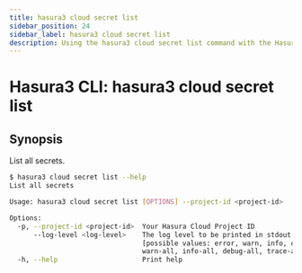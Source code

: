 ```yaml
---
title: hasura3 cloud secret list
sidebar_position: 24
sidebar_label: hasura3 cloud secret list
description: Using the hasura3 cloud secret list command with the Hasura CLI
---
```


# Hasura3 CLI: hasura3 cloud secret list 

## Synopsis
List all secrets.

```bash
$ hasura3 cloud secret list --help
List all secrets

Usage: hasura3 cloud secret list [OPTIONS] --project-id <project-id>

Options:
  -p, --project-id <project-id>  Your Hasura Cloud Project ID
      --log-level <log-level>    The log level to be printed in stdout [env: HASURA_CLI_LOG_LEVEL=]
                                 [possible values: error, warn, info, debug, trace, error-all,
                                 warn-all, info-all, debug-all, trace-all]
  -h, --help                     Print help
```

